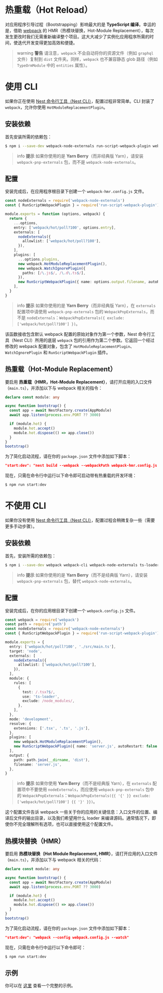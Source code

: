 # 热重载（Hot Reload）

对应用程序引导过程（Bootstrapping）影响最大的是 **TypeScript 编译**。幸运的是，借助 [webpack](https://github.com/webpack/webpack) 的 HMR（热模块替换，Hot-Module Replacement），每次发生更改时我们无需重新编译整个项目。这大大减少了实例化应用程序所需的时间，使迭代开发变得更加高效和便捷。

> warning **警告** 请注意，`webpack` 不会自动将你的资源文件（例如 `graphql` 文件）复制到 `dist` 文件夹。同样，`webpack` 也不兼容静态 glob 路径（例如 `TypeOrmModule` 中的 `entities` 属性）。

# 使用 CLI

如果你正在使用 [Nest 命令行工具（Nest CLI）](https://docs.nestjs.com/cli/overview)，配置过程非常简单。CLI 封装了 `webpack`，允许你使用 `HotModuleReplacementPlugin`。

## 安装依赖

首先安装所需的依赖包：

```bash
$ npm i --save-dev webpack-node-externals run-script-webpack-plugin webpack
```

> info **提示** 如果你使用的是 **Yarn Berry**（而非经典版 Yarn），请安装 `webpack-pnp-externals` 包，而不是 `webpack-node-externals`。

## 配置

安装完成后，在应用程序根目录下创建一个 `webpack-hmr.config.js` 文件。

```ts
const nodeExternals = require('webpack-node-externals')
const { RunScriptWebpackPlugin } = require('run-script-webpack-plugin')

module.exports = function (options, webpack) {
  return {
    ...options,
    entry: ['webpack/hot/poll?100', options.entry],
    externals: [
      nodeExternals({
        allowlist: ['webpack/hot/poll?100'],
      }),
    ],
    plugins: [
      ...options.plugins,
      new webpack.HotModuleReplacementPlugin(),
      new webpack.WatchIgnorePlugin({
        paths: [/\.js$/, /\.d\.ts$/],
      }),
      new RunScriptWebpackPlugin({ name: options.output.filename, autoRestart: false }),
    ],
  }
}
```

> info **提示** 如果你使用的是 **Yarn Berry**（而非经典版 Yarn），在 `externals` 配置项中请使用 `webpack-pnp-externals` 包的 `WebpackPnpExternals`，而不是 `nodeExternals`：`WebpackPnpExternals({ exclude: ['webpack/hot/poll?100'] })`。

该函数接收包含默认 webpack 配置的原始对象作为第一个参数，Nest 命令行工具（Nest CLI）所用的底层 `webpack` 包的引用作为第二个参数。它返回一个经过修改的 webpack 配置对象，包含了 `HotModuleReplacementPlugin`、`WatchIgnorePlugin` 和 `RunScriptWebpackPlugin` 插件。

## 热重载（Hot-Module Replacement）

要启用 **热重载（HMR，Hot-Module Replacement）**，请打开应用的入口文件（`main.ts`），并添加以下与 webpack 相关的指令：

```ts
declare const module: any

async function bootstrap() {
  const app = await NestFactory.create(AppModule)
  await app.listen(process.env.PORT ?? 3000)

  if (module.hot) {
    module.hot.accept()
    module.hot.dispose(() => app.close())
  }
}
bootstrap()
```

为了简化启动流程，请在你的 `package.json` 文件中添加如下脚本：

```json
"start:dev": "nest build --webpack --webpackPath webpack-hmr.config.js --watch"
```

现在，只需在命令行中运行以下命令即可启动带有热重载的开发环境：

```bash
$ npm run start:dev
```

# 不使用 CLI

如果你没有使用 [Nest 命令行工具（Nest CLI）](https://docs.nestjs.com/cli/overview)，配置过程会稍微复杂一些（需要更多手动步骤）。

## 安装依赖

首先，安装所需的依赖包：

```bash
$ npm i --save-dev webpack webpack-cli webpack-node-externals ts-loader run-script-webpack-plugin
```

> info **提示** 如果你使用的是 **Yarn Berry**（而不是经典版 Yarn），请安装 `webpack-pnp-externals` 包，替代 `webpack-node-externals`。

## 配置

安装完成后，在你的应用根目录下创建一个 `webpack.config.js` 文件。

```ts
const webpack = require('webpack')
const path = require('path')
const nodeExternals = require('webpack-node-externals')
const { RunScriptWebpackPlugin } = require('run-script-webpack-plugin')

module.exports = {
  entry: ['webpack/hot/poll?100', './src/main.ts'],
  target: 'node',
  externals: [
    nodeExternals({
      allowlist: ['webpack/hot/poll?100'],
    }),
  ],
  module: {
    rules: [
      {
        test: /.tsx?$/,
        use: 'ts-loader',
        exclude: /node_modules/,
      },
    ],
  },
  mode: 'development',
  resolve: {
    extensions: ['.tsx', '.ts', '.js'],
  },
  plugins: [
    new webpack.HotModuleReplacementPlugin(),
    new RunScriptWebpackPlugin({ name: 'server.js', autoRestart: false }),
  ],
  output: {
    path: path.join(__dirname, 'dist'),
    filename: 'server.js',
  },
}
```

> info **提示** 如果你使用 **Yarn Berry**（而不是经典版 Yarn），在 `externals` 配置项中不要使用 `nodeExternals`，而应使用 `webpack-pnp-externals` 包中的 `WebpackPnpExternals`：`WebpackPnpExternals({{ '{' }} exclude: ['webpack/hot/poll?100'] {{ '}' }})`。

这个配置文件告诉 webpack 一些关于你的应用的关键信息：入口文件的位置、编译后文件的输出目录，以及我们希望用什么 loader 来编译源码。通常情况下，即使你不完全理解所有选项，也可以直接使用这个配置文件。

## 热模块替换（HMR）

要启用 **热模块替换（Hot Module Replacement, HMR）**，请打开应用的入口文件（`main.ts`），并添加以下与 webpack 相关的代码：

```ts
declare const module: any

async function bootstrap() {
  const app = await NestFactory.create(AppModule)
  await app.listen(process.env.PORT ?? 3000)

  if (module.hot) {
    module.hot.accept()
    module.hot.dispose(() => app.close())
  }
}
bootstrap()
```

为了简化启动流程，请在你的 `package.json` 文件中添加如下脚本：

```json
"start:dev": "webpack --config webpack.config.js --watch"
```

现在，只需在命令行中运行以下命令即可：

```bash
$ npm run start:dev
```

## 示例

你可以在 [这里](https://github.com/nestjs/nest/tree/master/sample/08-webpack) 查看一个完整的示例。
